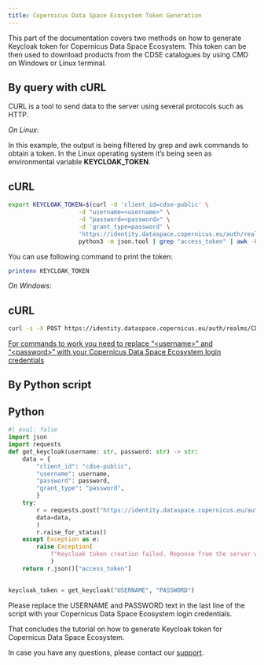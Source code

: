 ```yaml
---
title: Copernicus Data Space Ecosystem Token Generation
---
```


This part of the documentation covers two methods on how to generate Keycloak token for Copernicus Data Space Ecosystem. This token can be then used to download products from the CDSE catalogues by using CMD on Windows or Linux terminal.

## By query with cURL

CURL is a tool to send data to the server using several protocols such as HTTP.

*On Linux*:

In this example, the output is being filtered by grep and awk commands to obtain a token. In the Linux operating system it's being seen as environmental variable **KEYCLOAK_TOKEN**.

::: {.panel-tabset}

# cURL

``` bash
export KEYCLOAK_TOKEN=$(curl -d 'client_id=cdse-public' \
                    -d "username=<username>" \
                    -d "password=<password>" \
                    -d 'grant_type=password' \
                    'https://identity.dataspace.copernicus.eu/auth/realms/CDSE/protocol/openid-connect/token' | \
                    python3 -m json.tool | grep "access_token" | awk -F\" '{print $4}')

```
:::

You can use following command to print the token:

```bash
printenv KEYCLOAK_TOKEN
```

*On Windows*:

::: {.panel-tabset}

# cURL

``` bash
curl -s -X POST https://identity.dataspace.copernicus.eu/auth/realms/CDSE/protocol/openid-connect/token -H "Content-Type: application/x-www-form-urlencoded" -d "username=<username>" -d "password=<password>" -d "grant_type=password" -d "client_id=cdse-public"

```
:::

<u>For commands to work you need to replace “\<username\>” and “\<password\>” with your Copernicus Data Space Ecosystem login credentials </u>

## By Python script

::: {.panel-tabset}

# Python

``` python
#| eval: false
import json
import requests
def get_keycloak(username: str, password: str) -> str:
    data = {
        "client_id": "cdse-public",
        "username": username,
        "password": password,
        "grant_type": "password",
        }
    try:
        r = requests.post("https://identity.dataspace.copernicus.eu/auth/realms/CDSE/protocol/openid-connect/token",
        data=data,
        )
        r.raise_for_status()
    except Exception as e:
        raise Exception(
            f"Keycloak token creation failed. Reponse from the server was: {r.json()}"
            )
    return r.json()["access_token"]
        

keycloak_token = get_keycloak("USERNAME", "PASSWORD")

```
:::

Please replace the USERNAME and PASSWORD text in the last line of the script with your Copernicus Data Space Ecosystem login credentials.

That concludes the tutorial on how to generate Keycloak token for Copernicus Data Space Ecosystem.

In case you have any questions, please contact our [support](https://helpcenter.dataspace.copernicus.eu/hc/en-gb).
